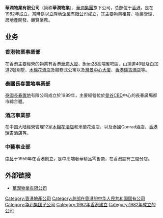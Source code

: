 {{unreferenced|time=2019-03-19T23:27:34+00:00}}
'''華潤物業有限公司'''（简称'''華潤物業'''），[[華潤集團|華潤集團]]旗下公司，总部位于[[香港|香港]]，是在1982年成立，當時是以[[立隆地企業有限公司|立隆地企業有限公司]]成立，其主要物業租賃、物業管理、房地產開發、展覽業務。

== 业务 ==

=== 香港物業事業部 ===
在香港主要經營的物業有香港[[華潤大廈|華潤大廈]]、[[Brim28|Brim28]]高端餐吧區、山頂道40號及白加道2號别墅、[[木棉花酒店|木棉花酒店]]及服務式公寓以及[[灣景中心大廈|灣景中心大廈]]、[[香港瑞吉酒店|香港瑞吉酒店]]等。

=== 泰國長春置地事業部 ===
[[泰國長春置地|泰國長春置地]]有限公司成立於1989年，主要經營位於[[曼谷|曼谷]]CBD中心的長春廣場都市綜合體。

=== 酒店事業部 ===
在中国大陆經營管理12家[[木棉花酒店|木棉花酒店]]和米蘭花酒店，以及泰國Conrad酒店、[[香港瑞吉酒店|香港瑞吉酒店]]等。

=== 中藝事业部 ===
[[中藝|中藝]]于1959年在香港創立，是中高端奢華精品零售商，在香港設有三間分店。

== 外部链接 ==
* [http://www.crproperty.com.hk 華潤物業有限公司] {{Wayback|url=http://www.crproperty.com.hk/ |date=20201021130758 }}
{{华润集团}}
[[Category:香港地產公司|Category:香港地產公司]]
[[Category:总部在香港的中华人民共和国国有公司|Category:总部在香港的中华人民共和国国有公司]]
[[Category:华润集团子公司|Category:华润集团子公司]]
[[Category:1982年香港建立|Category:1982年香港建立]]
[[Category:1982年成立的公司|Category:1982年成立的公司]]